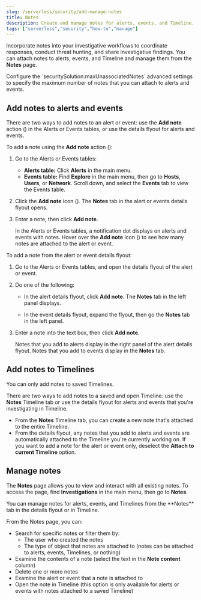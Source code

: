 ```yaml
---
slug: /serverless/security/add-manage-notes
title: Notes
description: Create and manage notes for alerts, events, and Timeline.
tags: ["serverless","security","how-to","manage"]
---
```


<DocBadge template="technical preview" />
<div id="add-manage-notes"></div>

Incorporate notes into your investigative workflows to coordinate responses, conduct threat hunting, and share investigative findings. You can attach notes to alerts, events, and Timeline and manage them from the **Notes** page. 

<DocCallOut title="Note">
Configure the `securitySolution:maxUnassociatedNotes` <DocLink slug="/serverless/security/advanced-settings" section="max-notes-alerts-events">advanced settings</DocLink> to specify the maximum number of notes that you can attach to alerts and events.
</DocCallOut>

<div id="add-notes-documents"></div>

## Add notes to alerts and events 

There are two ways to add notes to an alert or event: use the **Add note** action (<DocIcon type="editorComment" title="The icon that lets you to add a new note" />) in the Alerts or Events tables, or use the details flyout for alerts and events. 

To add a note using the **Add note** action (<DocIcon type="editorComment" title="The icon that lets you to add a new note" />):

1. Go to the Alerts or Events tables:
   * **Alerts table:** Click **Alerts** in the main menu. 
   * **Events table:** Find **Explore** in the main menu, then go to **Hosts**, **Users**, or **Network**. Scroll down, and select the **Events** tab to view the Events table.
1. Click the **Add note** icon (<DocIcon type="editorComment" title="The icon that lets you to add a new note" />). The **Notes** tab in the alert or events details flyout opens. 
1. Enter a note, then click **Add note**.

   <DocImage size="xl" url="../images/notes/-notes-create-new-note.png" alt="Creating a new note"/>

   In the Alerts or Events tables, a notification dot displays on alerts and events with notes. Hover over the **Add note** icon (<DocIcon type="editorComment" title="The icon that lets you to add a new note" />) to see how many notes are attached to the alert or event.

   <DocImage size="xl" url="../images/notes/-notes-notification.png" alt="Notes notification marker on Alerts page"/>

To add a note from the alert or event details flyout:

1. Go to the Alerts or Events tables, and open the details flyout of the alert or event.
1. Do one of the following:
   * In the alert details flyout, click **Add note**. The **Notes** tab in the left panel displays.

      <DocImage size="l" url="../images/notes/-notes-add-new-note-flyout.png" alt="Creating a new note from the flyout"/>

   * In the event details flyout, expand the flyout, then go the **Notes** tab in the left panel.

1. Enter a note into the text box, then click **Add note**. 

   Notes that you add to alerts display in the right panel of the alert details flyout. Notes that you add to events display in the **Notes** tab.

   <DocImage size="xl" url="../images/notes/-notes-new-note-added-flyout.png" alt="New note added to an alert"/>


<div id="add-notes-timelines"></div>

## Add notes to Timelines

<DocCallOut title="Important" color="warning">
You can only add notes to saved Timelines.
</DocCallOut>

There are two ways to add notes to a saved and open Timeline: use the **Notes** Timeline tab or use the details flyout for alerts and events that you're investigating in Timeline. 

* From the **Notes** Timeline tab, you can create a new note that's attached to the entire Timeline. 
* From the details flyout, any notes that you add to alerts and events are automatically attached to the Timeline you're currently working on. If you want to add a note for the alert or event only, deselect the **Attach to current Timeline** option.

<div id="manage-notes"></div>

## Manage notes 

The **Notes** page allows you to view and interact with all existing notes. To access the page, find **Investigations** in the main menu, then go to **Notes**.

<DocCallOut title="Tip">
You can manage notes for alerts, events, and Timelines from the **Notes** <DocLink slug="/serverless/security/view-alert-details" section="expanded-notes-view">tab</DocLink> in the details flyout or in Timeline.
</DocCallOut>

<DocImage size="xl" url="../images/notes/-notes-management-page.png" alt="Notes management page"/>

From the Notes page, you can:
* Search for specific notes or filter them by:
   * The user who created the notes
   * The type of object that notes are attached to (notes can be attached to alerts, events, Timelines, or nothing)
* Examine the contents of a note (select the text in the **Note content** column)
* Delete one or more notes 
* Examine the alert or event that a note is attached to
* Open the note in Timeline (this option is only available for alerts or events with notes attached to a saved Timeline) 
